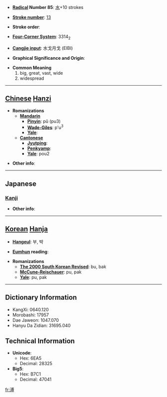 * '''[[Wiktionary:Chinese radical index| Radical]] Number 85''': [[Wiktionary:Chinese radical index 水|水]]+10 strokes

* '''[[Wiktionary:Chinese total strokes index|Stroke number]]''': [[Wiktionary:Chinese total strokes index 13|13]]

* '''Stroke order''': 

* '''[[Wiktionary:Chinese four corner index|Four-Corner System]]''': 3314<sub>2</sub>

* '''[[Wiktionary:Chinese Cangjie index|Cangjie input]]''': 水戈月戈 (EIBI)

* '''Graphical Significance and Origin''': 

* '''Common Meaning'''
*#big, great, vast, wide
*# widespread


----

== [[Chinese]] [[Hanzi]] ==

* '''Romanizations'''
** '''[[Mandarin]]'''
*** '''[[Pinyin]]''': pǔ (pu3)
*** '''[[Wade-Giles]]''': p'u<sup>3</sup>
*** '''[[Yale]]''': 
** '''[[Cantonese]]'''
*** '''[[Jyutping]]''':
*** '''[[Penkyamp]]''': 
*** '''[[Yale]]''': pou2

* '''Other info''': 

----

==Japanese==
===[[Kanji]]===
{{kanji|on readings=[[ほ]] (ho), [[ふ]] (fu), [[はく]] (haku)|kun readings=[[あまねし]] (amaneshi)}}

* '''Other info''':  

----

== [[Korean]] [[Hanja]] ==

* '''[[Hangeul]]''': 부, 박

* '''[[Eumhun]] reading''': 

* '''Romanizations'''
** '''[[The 2000 South Korean Revised Romanization|The 2000 South Korean Revised]]''': bu, bak
** '''[[McCune-Reischauer]]''': pu, pak
** '''[[Yale]]''': pu, pak

----

== Dictionary Information ==

* KangXi: 0640.120
* Morobashi: 17957
* Dae Jaweon: 1047.070
* Hanyu Da Zidian: 31695.040

== Technical Information ==

* '''Unicode''':
** Hex: 6EA5
** Decimal: 28325
* '''Big5''':
** Hex: B7C1
** Decimal: 47041

[[fr:溥]]